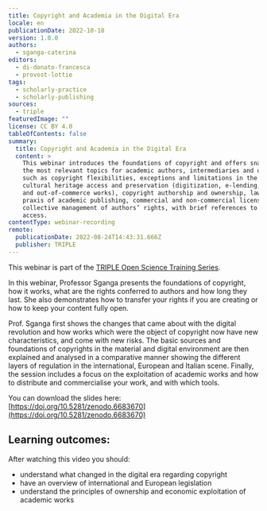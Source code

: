 ```yaml
---
title: Copyright and Academia in the Digital Era
locale: en
publicationDate: 2022-10-18
version: 1.0.0
authors:
  - sganga-caterina
editors:
  - di-donato-francesca
  - provost-lottie
tags:
  - scholarly-practice
  - scholarly-publishing
sources:
  - triple
featuredImage: ""
license: CC BY 4.0
tableOfContents: false
summary:
  title: Copyright and Academia in the Digital Era
  content: >
    This webinar introduces the foundations of copyright and offers snapshots on
    the most relevant topics for academic authors, intermediaries and users,
    such as copyright flexibilities, exceptions and limitations in the field of
    cultural heritage access and preservation (digitization, e-lending, orphan
    and out-of-commerce works), copyright authorship and ownership, law and
    praxis of academic publishing, commercial and non-commercial licensing,
    collective management of authors’ rights, with brief references to open
    access.
contentType: webinar-recording
remote:
  publicationDate: 2022-08-24T14:43:31.666Z
  publisher: TRIPLE
---
```

This webinar is part of the [TRIPLE Open Science Training Series](https://project.gotriple.eu/training/).

In this webinar, Professor Sganga presents the foundations of copyright, how it works, what are the rights conferred to authors and how long they last. She also demonstrates how to transfer your rights if you are creating or how to keep your content fully open.

Prof. Sganga first shows the changes that came about with the digital revolution and how works which were the object of copyright now have new characteristics, and come with new risks. The basic sources and foundations of copyrights in the material and digital environment are then explained and analysed in a comparative manner showing the different layers of regulation in the international, European and Italian scene. Finally, the session includes a focus on the exploitation of academic works and how to distribute and commercialise your work, and with which tools.

You can download the slides here: [https://doi.org/10.5281/zenodo.6683670](https://doi.org/10.5281/zenodo.6683670)

## Learning outcomes: 

After watching this video you should:

* understand what changed in the digital era regarding copyright
* have an overview of international and European legislation
* understand the principles of ownership and economic exploitation of academic works

<VideoCard provider="youtube" id="ckQOIM99_DU" title="Copyright and Academia in the Digital Era" subtitle="Click here to view" image="images/copyright-triple.jpg" />

